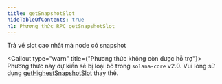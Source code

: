 ```yaml
---
title: getSnapshotSlot
hideTableOfContents: true
h1: Phương thức RPC getSnapshotSlot
---
```


Trả về slot cao nhất mà node có snapshot

<Callout type="warn" title={"Phương thức không còn được hỗ trợ"}>
  Phương thức này dự kiến sẽ bị loại bỏ trong `solana-core` v2.0. Vui lòng sử
  dụng [getHighestSnapshotSlot](/docs/rpc/http/gethighestsnapshotslot) thay thế.
</Callout>
